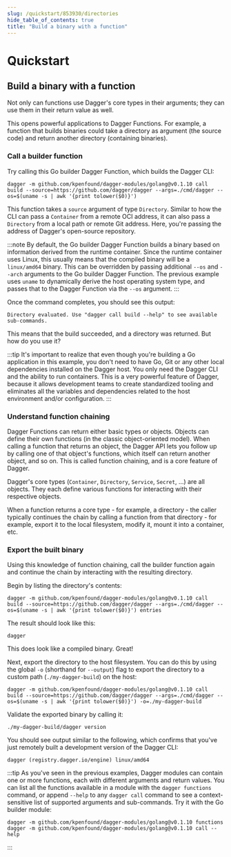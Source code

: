 ```yaml
---
slug: /quickstart/853930/directories
hide_table_of_contents: true
title: "Build a binary with a function"
---
```


# Quickstart


## Build a binary with a function

Not only can functions use Dagger's core types in their arguments; they can use them in their return value as well.

This opens powerful applications to Dagger Functions. For example, a function that builds binaries could take a directory as argument (the source code) and return another directory (containing binaries).

### Call a builder function

Try calling this Go builder Dagger Function, which builds the Dagger CLI:

```shell
dagger -m github.com/kpenfound/dagger-modules/golang@v0.1.10 call build --source=https://github.com/dagger/dagger --args=./cmd/dagger --os=$(uname -s | awk '{print tolower($0)}')
```

This function takes a `source` argument of type `Directory`. Similar to how the CLI can pass a `Container` from a remote OCI address, it can also pass a `Directory` from a local path or remote Git address. Here, you're passing the address of Dagger's open-source repository.

:::note
By default, the Go builder Dagger Function builds a binary based on information derived from the runtime container. Since the runtime container uses Linux, this usually means that the compiled binary will be a `linux/amd64` binary. This can be overridden by passing additional `--os` and `--arch` arguments to the Go builder Dagger Function. The previous example uses `uname` to dynamically derive the host operating system type, and passes that to the Dagger Function via the `--os` argument.
:::

Once the command completes, you should see this output:

```
Directory evaluated. Use "dagger call build --help" to see available sub-commands.
```

This means that the build succeeded, and a directory was returned. But how do you use it?

:::tip
It's important to realize that even though you're building a Go application in this example, you don't need to have Go, Git or any other local dependencies installed on the Dagger host. You only need the Dagger CLI and the ability to run containers. This is a very powerful feature of Dagger, because it allows development teams to create standardized tooling and eliminates all the variables and dependencies related to the host environment and/or configuration.
:::

### Understand function chaining

Dagger Functions can return either basic types or objects. Objects can define their own functions (in the classic object-oriented model). When calling a function that returns an object, the Dagger API lets you follow up by calling one of that object's functions, which itself can return another object, and so on. This is called function chaining, and is a core feature of Dagger.

Dagger's core types (`Container`, `Directory`, `Service`, `Secret`, ...) are all objects. They each define various functions for interacting with their respective objects.

When a function returns a core type - for example, a directory - the caller typically continues the chain by calling a function from that directory - for example, export it to the local filesystem, modify it, mount it into a container, etc.

### Export the built binary

Using this knowledge of function chaining, call the builder function again and continue the chain by interacting with the resulting directory.

Begin by listing the directory's contents:

```shell
dagger -m github.com/kpenfound/dagger-modules/golang@v0.1.10 call build --source=https://github.com/dagger/dagger --args=./cmd/dagger --os=$(uname -s | awk '{print tolower($0)}') entries
```

The result should look like this:

```
dagger
```

This does look like a compiled binary. Great!

Next, export the directory to the host filesystem. You can do this by using the global `-o` (shorthand for `--output`) flag to export the directory to a custom path (`./my-dagger-build`) on the host:

```shell
dagger -m github.com/kpenfound/dagger-modules/golang@v0.1.10 call build --source=https://github.com/dagger/dagger --args=./cmd/dagger --os=$(uname -s | awk '{print tolower($0)}') -o=./my-dagger-build
```

Validate the exported binary by calling it:

```
./my-dagger-build/dagger version
```

You should see output similar to the following, which confirms that you've just remotely built a development version of the Dagger CLI:

```
dagger (registry.dagger.io/engine) linux/amd64
```

:::tip
As you've seen in the previous examples, Dagger modules can contain one or more functions, each with different arguments and return values. You can list all the functions available in a module with the `dagger functions` command, or append `--help` to any `dagger call` command to see a context-sensitive list of supported arguments and sub-commands. Try it with the Go builder module:

```shell
dagger -m github.com/kpenfound/dagger-modules/golang@v0.1.10 functions
dagger -m github.com/kpenfound/dagger-modules/golang@v0.1.10 call --help
```
:::
